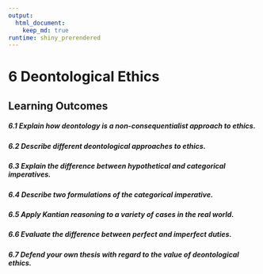 ```yaml
---
output:
  html_document:
    keep_md: true
runtime: shiny_prerendered
---
```


# 6 Deontological Ethics

## Learning Outcomes

##### 6.1 Explain how deontology is a non-consequentialist approach to ethics.

##### 6.2 Describe different deontological approaches to ethics.

##### 6.3 Explain the difference between hypothetical and categorical imperatives.

##### 6.4 Describe two formulations of the categorical imperative.

##### 6.5 Apply Kantian reasoning to a variety of cases in the real world.

##### 6.6 Evaluate the difference between perfect and imperfect duties.

##### 6.7 Defend your own thesis with regard to the value of deontological ethics.


